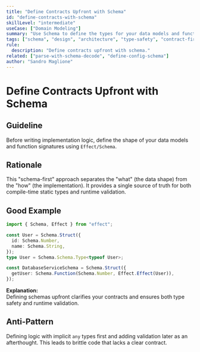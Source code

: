 ```yaml
---
title: "Define Contracts Upfront with Schema"
id: "define-contracts-with-schema"
skillLevel: "intermediate"
useCase: ["Domain Modeling"]
summary: "Use Schema to define the types for your data models and function signatures before writing the implementation, creating clear, type-safe contracts."
tags: ["schema", "design", "architecture", "type-safety", "contract-first", "data-modeling"]
rule:
  description: "Define contracts upfront with schema."
related: ["parse-with-schema-decode", "define-config-schema"]
author: "Sandro Maglione"
---
```


# Define Contracts Upfront with Schema

## Guideline

Before writing implementation logic, define the shape of your data models and
function signatures using `Effect/Schema`.

## Rationale

This "schema-first" approach separates the "what" (the data shape) from the
"how" (the implementation). It provides a single source of truth for both
compile-time static types and runtime validation.

## Good Example

```typescript
import { Schema, Effect } from "effect";

const User = Schema.Struct({
  id: Schema.Number,
  name: Schema.String,
});
type User = Schema.Schema.Type<typeof User>;

const DatabaseServiceSchema = Schema.Struct({
  getUser: Schema.Function(Schema.Number, Effect.Effect(User)),
});
```

**Explanation:**  
Defining schemas upfront clarifies your contracts and ensures both type safety
and runtime validation.

## Anti-Pattern

Defining logic with implicit `any` types first and adding validation later as
an afterthought. This leads to brittle code that lacks a clear contract.
